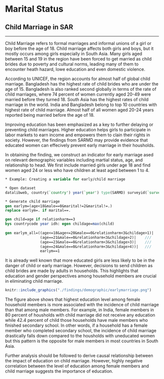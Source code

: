 # Marital Status

## Child Marriage in SAR {-}
***

Child Marriage refers to formal marriages and informal unions of a girl or boy before the age of 18. Child marriage affects both girls and boys, but it mostly occurs among girls especially in South Asia. Many girls aged between 15 and 19 in the region have been forced to get married as child brides due to poverty and cultural norms, leading many of them to encounter heath hazard, lowe education and even domestic violence. 

According to UNICEF, the region accounts for almost half of global child marriage. Bangladesh has the highest rate of child brides who are under the age of 15. Bangladesh is also ranked second globally in terms of the rate of child marriages, where 74 percent of women currently aged 20-49 were married before they turned 18. South Asia has the highest rates of child marriage in the world. India and Bangladesh belong to top 10 countries with highest rate of child marriage. Almost half of all women aged 20-24 years reported being married before the age of 18.

Improving education has been emphasized as a key to further delaying or preventing child marriages. Higher education helps girls to participate in labor markets to earn income and empowers them to clain their rights in society. However, the findings from SARMD may provide evidence that educated women can effecively prevent early marriage in their housholds. 

In obtaining the finding, we construct an indicator for early marriage ased on relevant demographic variables including martial status, age, and relationship to head. We first include married girls under age 18 and find women aged 24 or less who have children at least aged between 1 to 4. 

```stata
* Example: Creating a variable for early/child marriage

* Open dataset
datalibweb, country(`country') year(`year') type(SARMD) surveyid(`surveyid') clear 

* Generate child marriage
gen earlym=(age<18&male==0&marital!=2&marital!=.)
replace earlym=. if marital==.

gen child=age if relationharm==3
bys countrycode year idh: egen childage=max(child)
 
gen earlym_all=((age<=18&age<=20&male==0&relationharm<3&childage>1)|	///
				(age==21&male==0&relationharm<3&childage>2)|	///
				(age==23&male==0&relationharm<3&childage>3)|	///
				(age==24&male==0&relationharm<3&childage>4))|	///
				earlym==1
```

It is already well known that more educated girls are less likely to be in the danger of child or early marriage. However, decisions to send children as child brides are made by adults in households. This highlights that education and gender perspectives among household members are crucial in eliminating child marriage. 

```{r earlymarriage2, fig.cap='Early Marriage and Education Level of HH Members', out.width='80%', fig.asp=.75, fig.align='center', echo=FALSE, warning=FALSE}
knitr::include_graphics("./findings/demographic/earlymarriage.png")
```

The figure above shows that highest education level among female household members is more associated with the incidence of child marriage than that among male members. For example, in India, female members in 80 percent of housholds with child marriage did not receive any education while 42.4 percent of child those households have male members who finished secondary school. In other words, if a household has a female member who completed secondary school, the incidence of child marriage drastically falls down compared to the housholds with uneducated women but this pattern is the opposite for male members in most countries in South Asia. 

Further analysis should be followed to derive causal relationship between the impact of education on child marriage. However, highly negative correlation between the level of education among female members and child marriage suggests the importance of education. 





